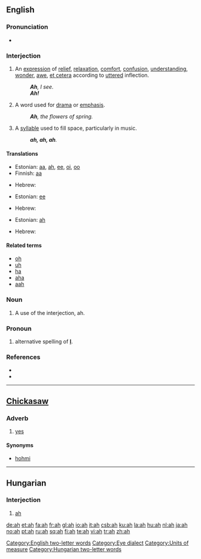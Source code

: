 {{see|Ah|AH|aH|ah-|áh|äh|aah|ahh}}
{{wikipedia}}
==English==

===Pronunciation===
* {{audio|en-us-ah.ogg|Audio (US)}}
*: {{rhymes|ɑː}}

===Interjection===
{{en-intj}}

# An [[expression]] of [[relief]], [[relaxation]], [[comfort]], [[confusion]], [[understanding]], [[wonder]], [[awe]], [[et cetera]] according to [[uttered]] inflection.
#: '''''Ah''', I see.''
#: '''''Ah!'''''
# A word used for [[drama]] or [[emphasis]].
#: '''''Ah''', the flowers of spring.''
# A [[syllable]] used to fill space, particularly in music.
#: '''''ah, ah, ah'''.''

====Translations====
{{trans-top|an expression}}
* Estonian: [[aa]], [[#Estonian|ah]], [[ee]], [[oi]], [[oo]]
*Finnish: [[aa]]
{{trans-mid}}
* Hebrew: {{he-translation|אבוי|avoy}}
{{trans-bottom}}

{{trans-top|word to fill space}}
* Estonian: [[ee]]
{{trans-mid}}
* Hebrew: {{he-translation|אבוי|avoy}}
{{trans-bottom}}

{{trans-top|word used for drama}}
* Estonian: [[#Estonian|ah]]
{{trans-mid}}
* Hebrew: {{he-translation|אבוי|avoy}}
{{trans-bottom}}

====Related terms====
* [[oh]]
* [[uh]]
* [[ha]]
* [[aha]]
* [[aah]]

===Noun===
{{en-noun}}

# A use of the interjection, ah.

===Pronoun===
{{en-pron|desc=personal pronoun|plural|we|possessive adjective|mah}}

# {{context|nonstandard|slang}} alternative spelling of '''[[I#Pronoun|I]]'''.

===References===
* {{R:American Heritage 2000|ah}}
* {{R:Dictionary.com|ah}}

[[Category:English two-letter words]]
[[Category:Eye dialect]]
[[Category:Units of measure]]

----

==[[Chickasaw]]==

===Adverb===
{{infl|cic|adverb}}

# [[yes]]

====Synonyms====
* [[hohmi]]

----

==Hungarian==

===Interjection===
{{infl|hu|interjection}}

# [[ah#English|ah]]

[[Category:Hungarian two-letter words]]

[[de:ah]]
[[et:ah]]
[[fa:ah]]
[[fr:ah]]
[[gl:ah]]
[[io:ah]]
[[it:ah]]
[[csb:ah]]
[[ku:ah]]
[[la:ah]]
[[hu:ah]]
[[nl:ah]]
[[ja:ah]]
[[no:ah]]
[[pt:ah]]
[[ru:ah]]
[[sq:ah]]
[[fi:ah]]
[[te:ah]]
[[vi:ah]]
[[tr:ah]]
[[zh:ah]]